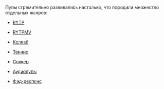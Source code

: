 Пупы стремительно развивались настолько, что породили множество отдельных жанров:


*[[RYTP]]

*[[RYTPMV]]

*[[Коллаб]]

*[[Теннис]]

*[[Соккер]]

*[[Аудиопупы]]

*[[Фэд-респонс]]